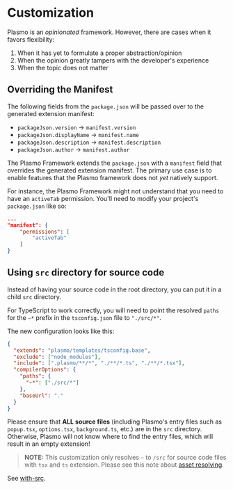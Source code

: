 # Customization

Plasmo is an _opinionated_ framework. However, there are cases when it favors flexibility:

1. When it has yet to formulate a proper abstraction/opinion
2. When the opinion greatly tampers with the developer's experience
3. When the topic does not matter

## Overriding the Manifest

The following fields from the `package.json` will be passed over to the generated extension manifest:

- `packageJson.version` -> `manifest.version`
- `packageJson.displayName` -> `manifest.name`
- `packageJson.description` -> `manifest.description`
- `packageJson.author` -> `manifest.author`

The Plasmo Framework extends the `package.json` with a `manifest` field that overrides the generated extension manifest. The primary use case is to enable features that the Plasmo framework does not _yet_ natively support.

For instance, the Plasmo Framework might not understand that you need to have an `activeTab` permission. You'll need to modify your project's `package.json` like so:

```json
...
"manifest": {
    "permissions": [
        "activeTab"
    ]
}
```

## Using `src` directory for source code

Instead of having your source code in the root directory, you can put it in a child `src` directory.

For TypeScript to work correctly, you will need to point the resolved `paths` for the `~*` prefix in the `tsconfig.json` file to `"./src/*"`.

The new configuration looks like this:

```json
{
  "extends": "plasmo/templates/tsconfig.base",
  "exclude": ["node_modules"],
  "include": [".plasmo/**/*", "./**/*.ts", "./**/*.tsx"],
  "compilerOptions": {
    "paths": {
      "~*": ["./src/*"]
    },
    "baseUrl": "."
  }
}
```

Please ensure that **ALL source files** (including Plasmo's entry files such as `popup.tsx`, `options.tsx`, `background.ts`, etc.) are in the `src` directory. Otherwise, Plasmo will not know where to find the entry files, which will result in an empty extension!

> **NOTE:** This customization only resolves `~` to `/src` for source code files with `tsx` and `ts` extension. Please see this note about [asset resolving](workflows/assets#data-url-and-bundle-text-schemes).

See [with-src](https://github.com/PlasmoHQ/examples/tree/main/with-src).
